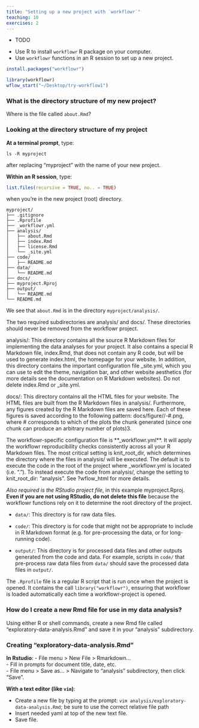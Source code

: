 ```yaml
---
title: "Setting up a new project with `workflowr`"
teaching: 10
exercises: 2
---
```


:::::::::::::::::::::::::::::::::::::: questions 


- TODO

::::::::::::::::::::::::::::::::::::::::::::::::

::::::::::::::::::::::::::::::::::::: objectives

- Use R to install `workflowr` R package on your computer.    
- Use `workflowr` functions in an R session to set up a new project.  


::::::::::::::::::::::::::::::::::::::::::::::::


```r
install.packages("workflowr")
```


```r
library(workflowr)
wflow_start("~/Desktop/try-workflow1")
```





:::::::::::::::::::::::::::::::::::::: challenge

### What is the directory structure of my new project? 

Where is the file called `about.Rmd`? 

:::::::::::::: solution

### Looking at the directory structure of my project

**At a terminal prompt**, type:

```
ls -R myproject
```

after replacing "myproject" with the name of your new project.

**Within an R session**, type: 

```r
list.files(recursive = TRUE, no.. = TRUE)
```

when you're in the new project (root) directory. 


```
myproject/
├── .gitignore
├── .Rprofile
├── _workflowr.yml
├── analysis/
│   ├── about.Rmd
│   ├── index.Rmd
│   ├── license.Rmd
│   └── _site.yml
├── code/
│   ├── README.md
├── data/
│   └── README.md
├── docs/
├── myproject.Rproj
├── output/
│   └── README.md
└── README.md
```

We see that `about.Rmd` is in the directory `myproject/analysis/`.




:::::::::::::::::::::::::

::::::::::::::::::::::::::::::::::::::::::::::::::


The two required subdirectories are analysis/ and docs/. These directories should never be removed from the workflowr project.

analysis/: This directory contains all the source R Markdown files for implementing the data analyses for your project. It also contains a special R Markdown file, index.Rmd, that does not contain any R code, but will be used to generate index.html, the homepage for your website. In addition, this directory contains the important configuration file _site.yml, which you can use to edit the theme, navigation bar, and other website aesthetics (for more details see the documentation on R Markdown websites). Do not delete index.Rmd or _site.yml.


docs/: This directory contains all the HTML files for your website. The HTML files are built from the R Markdown files in analysis/. Furthermore, any figures created by the R Markdown files are saved here. Each of these figures is saved according to the following pattern: docs/figure/<insert Rmd filename>/<insert chunk name>-#.png, where # corresponds to which of the plots the chunk generated (since one chunk can produce an arbitrary number of plots)3.


The workflowr-specific configuration file is **_workflowr.yml**. It will apply the workflowr reproducibility checks consistently across all your R Markdown files. The most critical setting is knit_root_dir, which determines the directory where the files in analysis/ will be executed. The default is to execute the code in the root of the project where _workflowr.yml is located (i.e. "."). To instead execute the code from analysis/, change the setting to knit_root_dir: "analysis". See ?wflow_html for more details.

*Also required is the RStudio project file*, in this example myproject.Rproj. **Even if you are not using RStudio, do not delete this file** because the workflowr functions rely on it to determine the root directory of the project.


* `data/`: This directory is for raw data files.

* `code/`: This directory is for code that might not be appropriate to include
in R Markdown format (e.g. for pre-processing the data, or for long-running
code).

* `output/`: This directory is for processed data files and other
outputs generated from the code and data. For example, scripts in
`code/` that pre-process raw data files from `data/` should save the
processed data files in `output/`.

The `.Rprofile` file is a regular R script that is run once when the project is
opened. It contains the call `library("workflowr")`, ensuring that workflowr is
loaded automatically each time a workflowr-project is opened.


:::::::::::::::::::::::::::::::::::::: challenge

### How do I create a new Rmd file for use in my data analysis?   

Using either R or shell commands, create a new Rmd file called "exploratory-data-analysis.Rmd" and save it in your "analysis" subdirectory. 

:::::::::::::: solution

### Creating "exploratory-data-analysis.Rmd"

**In Rstudio**: 
- File menu > New File > Rmarkdown...   
- Fill in prompts for document title, date, etc.   
- File menu > Save as... > Navigate to "analysis" subdirectory, then click "Save".

**With a text editor (like `vim`)**:

- Create a new file by typing at the prompt: `vim analysis/exploratory-data-analysis.Rmd`; be sure to use the correct relative file path  
- Insert needed yaml at top of the new text file.   
- Save file. 





:::::::::::::::::::::::::

::::::::::::::::::::::::::::::::::::::::::::::::::






